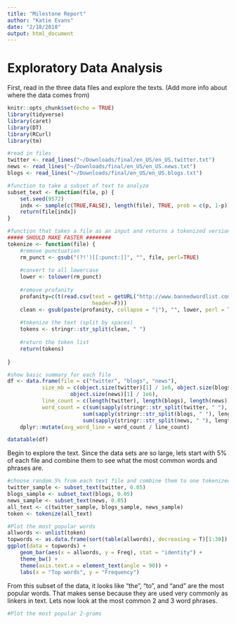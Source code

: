 ```yaml
---
title: "Milestone Report"
author: "Katie Evans"
date: "2/18/2018"
output: html_document
---
```


# Exploratory Data Analysis
First, read in the three data files and explore the texts. (Add more info about where the data comes from)

```r
knitr::opts_chunk$set(echo = TRUE)
library(tidyverse)
library(caret)
library(DT)
library(RCurl)
library(tm)

#read in files
twitter <- read_lines("~/Downloads/final/en_US/en_US.twitter.txt")
news <- read_lines("~/Downloads/final/en_US/en_US.news.txt")
blogs <- read_lines("~/Downloads/final/en_US/en_US.blogs.txt")

#function to take a subset of text to analyze
subset_text <- function(file, p) {
    set.seed(9572)
    indx <- sample(c(TRUE,FALSE), length(file), TRUE, prob = c(p, 1-p))
    return(file[indx])
}

#function that takes a file as an input and returns a tokenized version of it:
##### SHOULD MAKE FASTER ########
tokenize <- function(file) {
    #remove punctuation
    rm_punct <- gsub("(?!')[[:punct:]]", "", file, perl=TRUE)
    
    #convert to all lowercase
    lower <- tolower(rm_punct)
    
    #remove profanity
    profanity=c(t(read.csv(text = getURL("http://www.bannedwordlist.com/lists/swearWords.csv"),
                           header=F)))
    clean <- gsub(paste(profanity, collapse = "|"), "", lower, perl = TRUE, ignore.case = TRUE)
    
    #tokenize the text (split by spaces)
    tokens <- stringr::str_split(clean, " ")
    
    #return the token list
    return(tokens)
 
}

#show basic summary for each file
df <- data.frame(file = c("twitter", "blogs", "news"),
           size_mb = c(object.size(twitter)[1] / 1e6, object.size(blogs)[1] / 1e6,
                    object.size(news)[1] / 1e6),
           line_count = c(length(twitter), length(blogs), length(news)),
           word_count = c(sum(sapply(stringr::str_split(twitter, " "), length)),
                        sum(sapply(stringr::str_split(blogs, " "), length)),
                        sum(sapply(stringr::str_split(news, " "), length)))) %>%
    dplyr::mutate(avg_word_line = word_count / line_count)

datatable(df)

```

Begin to explore the text. Since the data sets are so large, lets start with 5% of each file and combine them to see what the most common words and phrases are.

```r

#choose random 5% from each text file and combine them to one tokenized training file
twitter_sample <- subset_text(twitter, 0.05)
blogs_sample <- subset_text(blogs, 0.05)
news_sample <- subset_text(news, 0.05)
all_text <- c(twitter_sample, blogs_sample, news_sample)
token <- tokenize(all_text)

#Plot the most popular words
allwords <- unlist(token)
topwords <- as.data.frame(sort(table(allwords), decreasing = T)[1:30])
ggplot(data = topwords) +
    geom_bar(aes(x = allwords, y = Freq), stat = "identity") +
    theme_bw() +
    theme(axis.text.x = element_text(angle = 90)) +
    labs(x = "Top words", y = "Frequency")

```

From this subset of the data, it looks like "the", "to", and "and" are the most popular words. That makes sense because they are used very commonly as linkers in text. Lets now look at the most common 2 and 3 word phrases.

``` r

#Plot the most popular 2-grams


```
